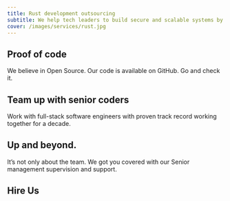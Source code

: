 ```yaml
---
title: Rust development outsourcing
subtitle: We help tech leaders to build secure and scalable systems by leveraging Rust language superpowers.
cover: /images/services/rust.jpg
---
```


## Proof of code

We believe in Open Source. Our code is available on GitHub. Go and check it.

<Projects />

## Team up with senior coders

Work with full-stack software engineers with proven track record working together for a decade.

<Coders />

## Up and beyond.

It’s not only about the team. We got you covered with our Senior management supervision and support.

<Managers />

## Hire Us

<HireUs />

